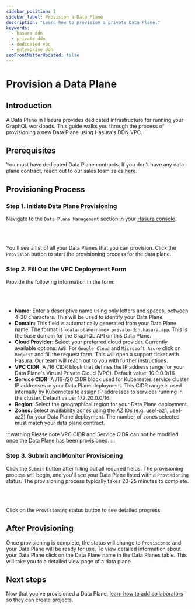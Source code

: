 ```yaml
---
sidebar_position: 1
sidebar_label: Provision a Data Plane
description: "Learn how to provision a private Data Plane."
keywords:
  - hasura ddn
  - private ddn
  - dedicated vpc
  - enterprise ddn
seoFrontMatterUpdated: false
---
```



# Provision a Data Plane

## Introduction

A Data Plane in Hasura provides dedicated infrastructure for running your GraphQL workloads. This guide walks you
through the process of provisioning a new Data Plane using Hasura's DDN VPC.

## Prerequisites

You must have dedicated Data Plane contracts. If you don't have any data plane contract, reach out to our sales team
sales [here](https://hasura.io/contact-us).

## Provisioning Process

### Step 1. Initiate Data Plane Provisioning

Navigate to the `Data Plane Management` section in your [Hasura console](https://console.hasura.io).

<Thumbnail src="/img/data-plane/data-plane-management.png" alt="Data Plane" width="1000px" />

<br></br>

You'll see a list of all your Data Planes that you can provision. Click the `Provision` button to start the provisioning
process for the data plane.

<Thumbnail src="/img/data-plane/pending-provision-data-planes.png" alt="Data Plane" width="1000px" />

### Step 2. Fill Out the VPC Deployment Form

Provide the following information in the form:

<Thumbnail src="/img/data-plane/vpc-form.png" alt="Data Plane" width="1000px" />

<br></br>

- **Name:** Enter a descriptive name using only letters and spaces, between 4-30 characters. This will be used to
  identify your Data Plane.
- **Domain:** This field is automatically generated from your Data Plane name. The format is
  `<data-plane-name>.private-ddn.hasura.app`. This is the base domain for the GraphQL API on this Data Plane.
- **Cloud Provider:** Select your preferred cloud provider. Currently available options: `AWS`. For `Google Cloud` and
  `Microsoft Azure` click on `Request` and fill the request form. This will open a support ticket with Hasura. Our team
  will reach out to you with further instructions.
- **VPC CIDR:** A /16 CIDR block that defines the IP address range for your Data Plane's Virtual Private Cloud (VPC).
  Default value: 10.0.0.0/16.
- **Service CIDR:** A /16-/20 CIDR block used for Kubernetes service cluster IP addresses in your Data Plane deployment.
  This CIDR range is used internally by Kubernetes to assign IP addresses to services running in the cluster. Default
  value: 172.20.0.0/16.
- **Region:** Select the geographical region for your Data Plane deployment.
- **Zones:** Select availability zones using the AZ IDs (e.g. use1-az1, use1-az2) for your Data Plane deployment. The
  number of zones selected must match your data plane contract.

:::warning Please note 
VPC CIDR and Service CIDR can not be modified once the Data Plane has been provisioned. 
:::

### Step 3. Submit and Monitor Provisioning

Click the `Submit` button after filling out all required fields. The provisioning process will begin, and you'll see
your Data Plane listed with a `Provisioning` status. The provisioning process typically takes 20-25 minutes to complete.

<Thumbnail src="/img/data-plane/data-plane-page.png" alt="Data Plane" width="1000px" />

<br></br>

Click on the `Provisioning` status button to see detailed progress.

<Thumbnail src="/img/data-plane/provisioning-status-modal.png" alt="Data Plane" width="100px" />

## After Provisioning

Once provisioning is complete, the status will change to `Provisioned` and your Data Plane will be ready for use. To
view detailed information about your Data Plane click on the Data Plane name in the Data Planes table. This will take
you to a detailed view page of a data plane.

<Thumbnail src="/img/data-plane/data-plane-detail.png" alt="Data Plane" width="1000px" />

## Next steps

Now that you've provisioned a Data Plane,
[learn how to add collaborators](/deployment/private-ddn/data-plane-collaboration.mdx) so they can create projects.
